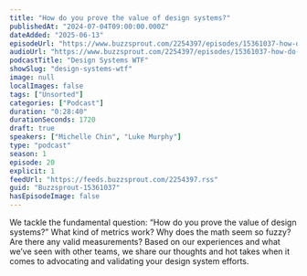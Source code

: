 ```yaml
---
title: "How do you prove the value of design systems?"
publishedAt: "2024-07-04T09:00:00.000Z"
dateAdded: "2025-06-13"
episodeUrl: "https://www.buzzsprout.com/2254397/episodes/15361037-how-do-you-prove-the-value-of-design-systems.mp3"
audioUrl: "https://www.buzzsprout.com/2254397/episodes/15361037-how-do-you-prove-the-value-of-design-systems.mp3"
podcastTitle: "Design Systems WTF"
showSlug: "design-systems-wtf"
image: null
localImages: false
tags: ["Unsorted"]
categories: ["Podcast"]
duration: "0:28:40"
durationSeconds: 1720
draft: true
speakers: ["Michelle Chin", "Luke Murphy"]
type: "podcast"
season: 1
episode: 20
explicit: 1
feedUrl: "https://feeds.buzzsprout.com/2254397.rss"
guid: "Buzzsprout-15361037"
hasEpisodeImage: false
---
```

We tackle the fundamental question: “How do you prove the value of design systems?” What kind of metrics work? Why does the math seem so fuzzy? Are there any valid measurements? Based on our experiences and what we’ve seen with other teams, we share our thoughts and hot takes when it comes to advocating and validating your design system efforts.
